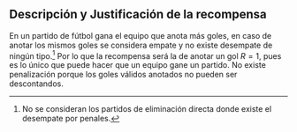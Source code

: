 ## Descripción y Justificación de la recompensa
 En un partido de fútbol gana el equipo que anota más goles, en caso de anotar los mismos goles se considera empate y no existe desempate de ningún tipo.[^1] Por lo que la recompensa será la de anotar un gol $R=1$, pues es lo único que puede hacer que un equipo gane un partido. No existe penalización porque los goles válidos anotados no pueden ser descontandos. 

 [^1]: No se consideran los partidos de eliminación directa donde existe el desempate por penales.